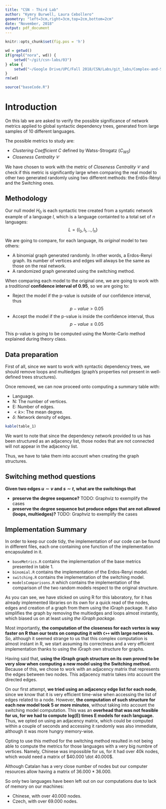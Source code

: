 ```yaml
---
title: "CSN - Third Lab"
author: "Kymry Burwell, Laura Cebollero"
geometry: "left=3cm,right=3cm,top=2cm,bottom=2cm"
date: "November, 2018"
output: pdf_document
---
```


```r
knitr::opts_chunk$set(fig.pos = 'h')
```

```r
wd = getwd()
if(grepl("nora", wd)) {
    setwd("~/git/csn-labs/03")
} else {
    setwd("~/Google Drive/UPC/Fall 2018/CSN/Labs/git_labs/Complex-and-Social-Networks/03")
}
rm(wd)

source("baseCode.R")
```

# Introduction

On this lab we are asked to verify the possible significance of network metrics applied
to global syntactic dependency trees, generated from large samples of 10 different languages.

The possible metrics to study are:

- *Clustering Coefficient* $C$ defined by Watss-Strogatz ($C_{WS}$)
- *Closeness Centrality* $\mathcal{C}$

We have chosen to work with the metric of  *Closeness Centrality* $\mathcal{C}$ and check if this metric
is significantly large when comparing the real model to other two generated randomly using two different methods: the Erdős-Rényi and the Switching ones.

## Methodology

Our null model $H_{0}$ is each syntactic tree created from a syntatic network example of a language $l$,
which is a language containted to a total set of $n$ languages: $$L = \{l_{0}, l_{1}, .., l_{n}\}$$

We are going to compare, for each language,  its *original* model to two others:

- A binomial graph generated randomly. In other words, a Erdos-Renyi graph. Its number of vertices and edges will always be the same as those on the real network.
- A randomized graph generated using the switching method.

When comparing each model to the original one, we are going to work with a *traditional* **confidence interval of 0.95**, so we are going to:

- Reject the model if the p-value is outside of our confidence interval, thus $$p-value > 0.05$$
- Accept the model if the p-value is inside the confidence interval, thus $$p-value \le 0.05$$

This p-value is going to be computed using the Monte-Carlo method explained during theory class.


## Data preparation
First of all, since we want to work with syntactic dependency trees, we should remove loops and
multiedges (graph's properties not present in well-defined trees structures).

Once removed, we can now proceed onto computing a summary table with:

- Language.
- N: The number of vertices.
- E: Number of edges.
- $<k>$: The mean degree.
- $\delta$: Network density of edges.

```r
kable(table_1)
```

We want to note that since the dependency network provided to us has been structured
as an adjacency list, those nodes that are not connected will not appear in the adjacency list.

Thus, we have to take them into account when creating the graph structures.

## Switching method questions
**Given two edges $u \sim v$ and $s \sim t$, what are the switchings that **

- **preserve the degree sequence?** 
TODO: Graphviz to exemplify the cases
- **preserve the degree sequence but produce edges that are not allowed (loops, multiedges)?**
TODO: Graphviz to exemplify the cases


## Implementation Summary

In order to keep our code tidy, the implementation of our code can be found in different files, each one containing one function of the implementation encapsulated in it.

- ``baseMetrics.R`` contains the implementation of the base metrics presented in table 1.
- ``binomial.R`` contains the implementation of the Erdos-Renyi model.
- ``switching.R`` contains the implementation of the switching model.
- ``modelsComparisons.R`` which contains the implementation of the comparison of the two random models respect to the original structure.

As you can see, we have sticked on using R for this laboratory, for it has already implemented libraries on its own for a quick read of the nodes, edges and creation of a graph from them using the iGraph package. It also simplifies the graph by removing the multiedges and loops almost instantly, which biased us on at least *using the iGraph package.*

Most importantly, **the computation of the closeness for each vertex is way faster on R than our tests on computing it with ``C++`` with large networks.** So, although it seemed strange to us that this complex computation is almost instant in R, we start assuming its correctness and a very efficient implementation thanks to using the iGraph own structure for graphs.

Having said that, **using the iGraph graph structure on its own proved to be very slow  when computing a new model using the Switching method.** Because of this, we chose to work with an adjacency matrix that represents the edges between two nodes. This adjacency matrix takes into account the directed edges.

On our first attempt, **we tried using an adjacency edge list for each node**, since we know that it is very efficient time-wise when accessing the list of edges related to a node. However, **the computation of such structure for each new model took 5 or more minutes**, without taking into account the switching model computation. This was an **overhead that was not feasible for us, for we had to compute log(E) times E models for each language.** Thus, we opted on using an adjacency matrix, which could be computed within a couple of seconds and accessing it randomly was also immediate, although it was more hungry memory-wise.

Opting to use this method for the switching method resulted in not being able to compute the metrics for those languages with a very big numbre of vertices. Namely, Chinese was impossible for us, for it had over 40k nodes, which would need a matrix of $40.000 \dot 40.000$.

Although Catalan has a very close number of nodes but our computer resources allow having a matrix of $36.000 * 36.000$.

So only two languages have been left out on our computations due to lack of memory on our machines:

- Chinese, with over 40.000 nodes.
- Czech, with over 69.000 nodes.


